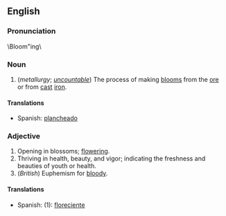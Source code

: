 ==English==
===Pronunciation===
\Bloom"ing\

===Noun===
#(''metallurgy''; ''[[uncountable]]'') The process of making [[bloom]]s from the [[ore]] or from [[cast]] [[iron]].

====Translations====
*Spanish: [[plancheado]]

===Adjective===
#Opening in blossoms; [[flower]]ing.
#Thriving in health, beauty, and vigor; indicating the freshness and beauties of youth or health.
#(''British'') Euphemism for [[bloody]].

====Translations====
*Spanish: (1): [[floreciente]]